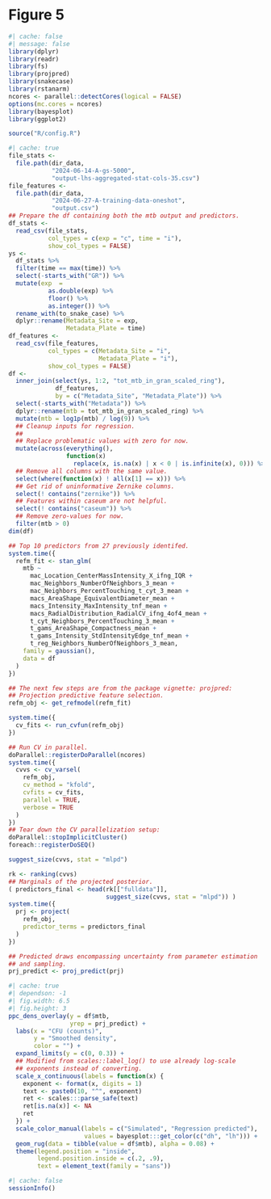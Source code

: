 # Figure 5

```r
#| cache: false
#| message: false
library(dplyr)
library(readr)
library(fs)
library(projpred)
library(snakecase)
library(rstanarm)
ncores <- parallel::detectCores(logical = FALSE)
options(mc.cores = ncores)
library(bayesplot)
library(ggplot2)

source("R/config.R")
```

```r
#| cache: true
file_stats <-
  file.path(dir_data,
            "2024-06-14-A-gs-5000",
            "output-lhs-aggregated-stat-cols-35.csv")
file_features <-
  file.path(dir_data,
            "2024-06-27-A-training-data-oneshot",
            "output.csv")
## Prepare the df containing both the mtb output and predictors.
df_stats <-
  read_csv(file_stats,
           col_types = c(exp = "c", time = "i"),
           show_col_types = FALSE)
ys <-
  df_stats %>%
  filter(time == max(time)) %>%
  select(-starts_with("GR")) %>%
  mutate(exp  =
           as.double(exp) %>%
           floor() %>%
           as.integer()) %>%
  rename_with(to_snake_case) %>%
  dplyr::rename(Metadata_Site = exp,
                Metadata_Plate = time)
df_features <-
  read_csv(file_features,
           col_types = c(Metadata_Site = "i",
                         Metadata_Plate = "i"),
           show_col_types = FALSE)
df <-
  inner_join(select(ys, 1:2, "tot_mtb_in_gran_scaled_ring"),
             df_features,
             by = c("Metadata_Site", "Metadata_Plate")) %>%
  select(-starts_with("Metadata")) %>%
  dplyr::rename(mtb = tot_mtb_in_gran_scaled_ring) %>%
  mutate(mtb = log1p(mtb) / log(9)) %>%
  ## Cleanup inputs for regression.
  ##
  ## Replace problematic values with zero for now.
  mutate(across(everything(),
                function(x)
                  replace(x, is.na(x) | x < 0 | is.infinite(x), 0))) %>%
  ## Remove all columns with the same value.
  select(where(function(x) ! all(x[1] == x))) %>%
  ## Get rid of uninformative Zernike columns.
  select(! contains("zernike")) %>%
  ## Features within caseum are not helpful.
  select(! contains("caseum")) %>%
  ## Remove zero-values for now.
  filter(mtb > 0)
dim(df)

## Top 10 predictors from 27 previously identifed.
system.time({
  refm_fit <- stan_glm(
    mtb ~
      mac_Location_CenterMassIntensity_X_ifng_IQR +
      mac_Neighbors_NumberOfNeighbors_3_mean +
      mac_Neighbors_PercentTouching_t_cyt_3_mean +
      macs_AreaShape_EquivalentDiameter_mean +
      macs_Intensity_MaxIntensity_tnf_mean +
      macs_RadialDistribution_RadialCV_ifng_4of4_mean +
      t_cyt_Neighbors_PercentTouching_3_mean +
      t_gams_AreaShape_Compactness_mean +
      t_gams_Intensity_StdIntensityEdge_tnf_mean +
      t_reg_Neighbors_NumberOfNeighbors_3_mean,
    family = gaussian(),
    data = df
  )
})

## The next few steps are from the package vignette: projpred:
## Projection predictive feature selection.
refm_obj <- get_refmodel(refm_fit)

system.time({
  cv_fits <- run_cvfun(refm_obj)
})

## Run CV in parallel.
doParallel::registerDoParallel(ncores)
system.time({
  cvvs <- cv_varsel(
    refm_obj,
    cv_method = "kfold",
    cvfits = cv_fits,
    parallel = TRUE,
    verbose = TRUE
  )
})
## Tear down the CV parallelization setup:
doParallel::stopImplicitCluster()
foreach::registerDoSEQ()

suggest_size(cvvs, stat = "mlpd")

rk <- ranking(cvvs)
## Marginals of the projected posterior.
( predictors_final <- head(rk[["fulldata"]],
                           suggest_size(cvvs, stat = "mlpd")) )
system.time({
  prj <- project(
    refm_obj,
    predictor_terms = predictors_final
  )
})

## Predicted draws encompassing uncertainty from parameter estimation
## and sampling.
prj_predict <- proj_predict(prj)
```

```r
#| cache: true
#| dependson: -1
#| fig.width: 6.5
#| fig.height: 3
ppc_dens_overlay(y = df$mtb,
                 yrep = prj_predict) +
  labs(x = "CFU (counts)",
       y = "Smoothed density",
       color = "") +
  expand_limits(y = c(0, 0.3)) +
  ## Modified from scales::label_log() to use already log-scale
  ## exponents instead of converting.
  scale_x_continuous(labels = function(x) {
    exponent <- format(x, digits = 1)
    text <- paste0(10, "^", exponent)
    ret <- scales:::parse_safe(text)
    ret[is.na(x)] <- NA
    ret
  }) +
  scale_color_manual(labels = c("Simulated", "Regression predicted"),
                     values = bayesplot:::get_color(c("dh", "lh"))) +
  geom_rug(data = tibble(value = df$mtb), alpha = 0.08) +
  theme(legend.position = "inside",
        legend.position.inside = c(.2, .9),
        text = element_text(family = "sans"))
```

```r
#| cache: false
sessionInfo()
```
